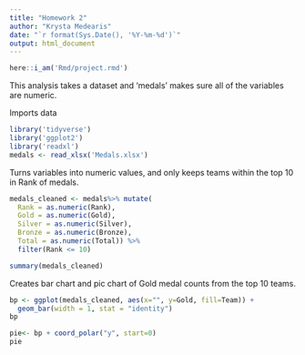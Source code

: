 ```yaml
---
title: "Homework 2"
author: "Krysta Medearis"
date: "`r format(Sys.Date(), '%Y-%m-%d')`"
output: html_document
---
```

```r
here::i_am('Rmd/project.rmd')
```

This analysis takes a dataset and 'medals' makes sure all of the variables are numeric.

Imports data
```r
library('tidyverse')
library('ggplot2')
library('readxl')
medals <- read_xlsx('Medals.xlsx')
```
Turns variables into numeric values, and only keeps teams within the top 10 in Rank of medals.
```r
medals_cleaned <- medals%>% mutate(
  Rank = as.numeric(Rank),
  Gold = as.numeric(Gold),
  Silver = as.numeric(Silver),
  Bronze = as.numeric(Bronze),
  Total = as.numeric(Total)) %>%
  filter(Rank <= 10)

summary(medals_cleaned)
```

Creates bar chart and pic chart of Gold medal counts from the top 10 teams.
```r
bp <- ggplot(medals_cleaned, aes(x="", y=Gold, fill=Team)) +
  geom_bar(width = 1, stat = "identity")
bp

pie<- bp + coord_polar("y", start=0)
pie
```
